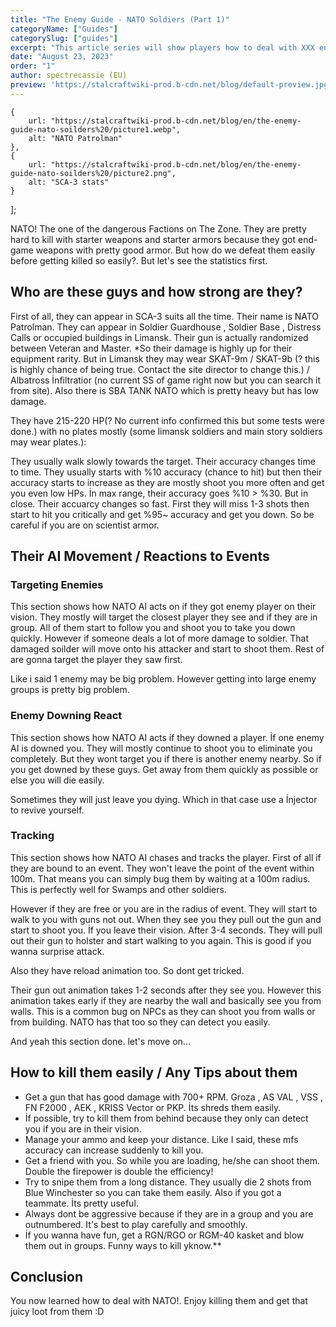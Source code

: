 ```yaml
---
title: "The Enemy Guide - NATO Soldiers (Part 1)"
categoryName: ["Guides"]
categorySlug: ["guides"]
excerpt: "This article series will show players how to deal with XXX enemy more easily and efficient. İts very good people who have issues with AI system."
date: "August 23, 2023"
order: "1"
author: spectrecassie (EU)
preview: 'https://stalcraftwiki-prod.b-cdn.net/blog/default-preview.jpg'
---
```


    {
        url: "https://stalcraftwiki-prod.b-cdn.net/blog/en/the-enemy-guide-nato-soilders%20/picture1.webp",
        alt: "NATO Patrolman"
    },
    {
        url: "https://stalcraftwiki-prod.b-cdn.net/blog/en/the-enemy-guide-nato-soilders%20/picture2.png",
        alt: "SCA-3 stats"
    }
];

NATO! The one of the dangerous Factions on The Zone. They are pretty hard to kill with starter weapons and starter armors because they got end-game weapons with pretty good armor.
But how do we defeat them easily before getting killed so easily?. But let's see the statistics first.

## Who are these guys and how strong are they?

First of all, they can appear in SCA-3 suits all the time. Their name is NATO Patrolman. They can appear in Soldier Guardhouse , Soldier Base , Distress Calls or occupied buildings in Limansk. Their gun is actually randomized between Veteran and Master. *So their damage is highly up for their equipment rarity.
But in Limansk they may wear SKAT-9m / SKAT-9b (? this is highly chance of being true. Contact the site director to change this.) / Albatross İnfiltratior (no current SS of game right now but you can search it from site). Also there is SBA TANK NATO which is pretty heavy but has low damage.

They have 215-220 HP(? No current info confirmed this but some tests were done.) with no plates mostly (some limansk soldiers and main story soldiers may wear plates.):

<ImageSlider images={images} isAlt={true}/>

They usually walk slowly towards the target. Their accuracy changes time to time. They usually starts with %10 accuracy (chance to hit) but then their accuracy starts to increase as they are mostly shoot you more often and get you even low HPs. İn max range, their accuracy goes %10 > %30.  But in close. Their accuarcy changes so fast. First they will miss 1-3 shots then start to hit you critically and get %95~ accuracy and get you down. So be careful if you are on scientist armor.

## Their AI Movement / Reactions to Events

### Targeting Enemies

This section shows how NATO AI acts on if they got enemy player on their vision.
They mostly will target the closest player they see and if they are in group. All of them start to follow you and shoot you to take you down quickly.
However if someone deals a lot of more damage to soldier. That damaged soilder will move onto his attacker and start to shoot them. Rest of are gonna target the player they saw first.

Like i said 1 enemy may be big problem. However getting into large enemy groups is pretty big problem.

### Enemy Downing React
This section shows how NATO AI acts if they downed a player.
İf one enemy AI is downed you. They will mostly continue to shoot you to eliminate you completely. But they wont target you if there is another enemy nearby. So if you get downed by these guys. Get away from them quickly as possible or else you will die easily.

Sometimes they will just leave you dying. Which in that case use a İnjector to revive yourself.

### Tracking
This section shows how NATO AI chases and tracks the player.
First of all if they are bound to an event. They won't leave the point of the event within 100m. That means you can simply bug them by waiting at a 100m radius. This is perfectly well for Swamps and other soldiers.

However if they are free or you are in the radius of event. They will start to walk to you with guns not out. When they see you they pull out the gun and start to shoot you.
İf you leave their vision. After 3-4 seconds. They will pull out their gun to holster and start walking to you again. This is good if you wanna surprise attack.

Also they have reload animation too. So dont get tricked.

Their gun out animation takes 1-2 seconds after they see you. However this animation takes early if they are nearby the wall and basically see you from walls. This is a common bug on NPCs as they can shoot you from walls or from building. NATO has that too so they can detect you easily.

And yeah this section done. let's move on...

## How to kill them easily / Any Tips about them

- Get a gun that has good damage with 700+ RPM. Groza , AS VAL , VSS , FN F2000 , AEK , KRISS Vector or PKP. İts shreds them easily.
- İf possible, try to kill them from behind because they only can detect you if you are in their vision.
- Manage your ammo and keep your distance. Like I said, these mfs accuracy can increase suddenly to kill you.
- Get a friend with you. So while you are loading, he/she can shoot them. Double the firepower is double the efficiency!
- Try to snipe them from a long distance. They usually die 2 shots from Blue Winchester so you can take them easily. Also if you got a teammate. İts pretty useful.
- Always dont be aggressive because if they are in a group and you are outnumbered. It's best to play carefully and smoothly.
- İf you wanna have fun, get a RGN/RGO or RGM-40 kasket and blow them out in groups. Funny ways to kill yknow.**

## Conclusion
You now learned how to deal with NATO!. Enjoy killing them and get that juicy loot from them :D
